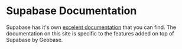 # Supabase Documentation

Supabase has it's own [excelent documentation](https://supabase.io/docs/) that you can find. The documentation on this site is specific to the features added on top of Supabase by Geobase.
